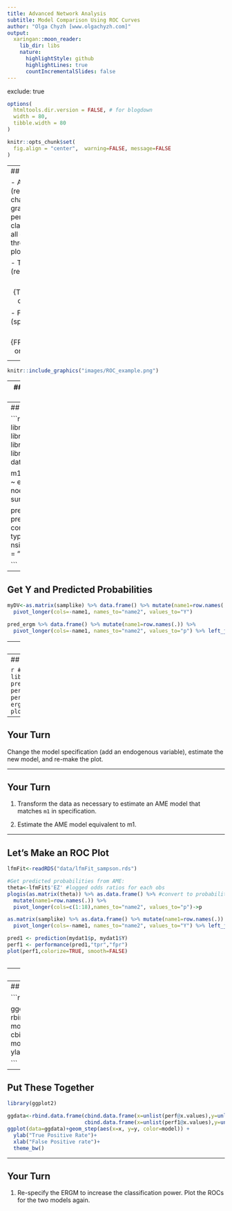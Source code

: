```yaml
---
title: Advanced Network Analysis
subtitle: Model Comparison Using ROC Curves
author: "Olga Chyzh [www.olgachyzh.com]"
output:
  xaringan::moon_reader:
    lib_dir: libs
    nature:
      highlightStyle: github
      highlightLines: true
      countIncrementalSlides: false
---
```


exclude: true

```r
options(
  htmltools.dir.version = FALSE, # for blogdown
  width = 80,
  tibble.width = 80
)

knitr::opts_chunk$set(
  fig.align = "center",  warning=FALSE, message=FALSE
)


```

---
## ROC Curves

- An ROC curve (receiver operating characteristic curve) is a graph showing the performance of a classification model at all classification thresholds. This curve plots two parameters:

    - True Positive Rate (recall or sensitivity): $$TPR=\frac{TP}{TP+FN}=\frac{correct\ ones}{total\ ones}$$
    - False Positive Rate (specificity): $$FPR= \frac{FP}{FP+TN}=\frac{incorrect\ ones}{total\ zeroes}$$

---

```r
knitr::include_graphics("images/ROC_example.png")
```
    
---
## What We Need (Binary DV)

- Our DV (in vector form)

- The predicted probability for each observation based on our model


---
## Example: ERGM

```r
library(tidyverse)
library(magrittr)
library(sna)
library(ergm)
data(sampson)

m1 = ergm(samplike ~ edges + nodematch('group'))
summary(m1)

pred_ergm<-predict(m1,
  conditional = TRUE,
  type = "response",
  nsim = 100,
  output = "matrix"
)


```
---
## Get Y and Predicted Probabilities
```r
myDV<-as.matrix(samplike) %>% data.frame() %>% mutate(name1=row.names(.)) %>% 
  pivot_longer(cols=-name1, names_to="name2", values_to="Y") 

pred_ergm %>% data.frame() %>% mutate(name1=row.names(.)) %>% 
  pivot_longer(cols=-name1, names_to="name2", values_to="p") %>% left_join(myDV, by=c("name1","name2")) ->mydat
```


---
## Make a Plot

```r
#install.packages("ROCR")
library(ROCR)
pred <- prediction(mydat$p, mydat$Y)
perf <- performance(pred,"tpr","fpr")
ergmplot<-plot(perf,colorize=TRUE)
```
---
## Make a Plot

```r
#install.packages("ROCR")
library(ROCR)
pred <- prediction(mydat$p, mydat$Y)
perf <- performance(pred,"tpr","fpr")
ergmplot<-plot(perf,colorize=TRUE)
```


---
## Your Turn

Change the model specification (add an endogenous variable), estimate the new model, and re-make the plot.

---

## Your Turn

1. Transform the data as necessary to estimate an AME model that matches `m1` in specification.

2. Estimate the AME model equivalent to m1. 



---

## Let's Make an ROC Plot
```r
lfmFit<-readRDS("data/lfmFit_sampson.rds")

#Get predicted probabilities from AME:
theta<-lfmFit$'EZ' #logged odds ratios for each obs
plogis(as.matrix(theta)) %>% as.data.frame() %>% #convert to probabilities
  mutate(name1=row.names(.)) %>%
  pivot_longer(cols=c(1:18),names_to="name2", values_to="p")->p

as.matrix(samplike) %>% as.data.frame() %>% mutate(name1=row.names(.)) %>% 
  pivot_longer(cols=-name1, names_to="name2", values_to="Y") %>% left_join(p, by=c("name1","name2"))->mydat1

pred1 <- prediction(mydat1$p, mydat1$Y)
perf1 <- performance(pred1,"tpr","fpr")
plot(perf1,colorize=TRUE, smooth=FALSE)
 
```

---
## Let's Make an ROC Plot
```r
lfmFit<-readRDS("data/lfmFit_sampson.rds")

#Get predicted probabilities from AME:
theta<-lfmFit$'EZ' #logged odds ratios for each obs
plogis(as.matrix(theta)) %>% as.data.frame() %>% #convert to probabilities
  mutate(name1=row.names(.)) %>%
  pivot_longer(cols=c(1:18),names_to="name2", values_to="p")->p

as.matrix(samplike) %>% as.data.frame() %>% mutate(name1=row.names(.)) %>% 
  pivot_longer(cols=-name1, names_to="name2", values_to="Y") %>% left_join(p, by=c("name1","name2"))->mydat1

pred1 <- prediction(mydat1$p, mydat1$Y)
perf1 <- performance(pred1,"tpr","fpr")
plot(perf1,colorize=TRUE)
 
```

---
## Put These Together

```r

library(ggplot2)

ggdata<-rbind.data.frame(cbind.data.frame(x=unlist(perf@x.values),y=unlist(perf@y.values), model="ERGM"),
                         cbind.data.frame(x=unlist(perf1@x.values),y=unlist(perf1@y.values), model="AME"))
ggplot(data=ggdata)+geom_step(aes(x=x, y=y, color=model)) + 
  ylab("True Positive Rate")+
  xlab("False Positive rate")+
  theme_bw() 

```
---
## Put These Together

```r

library(ggplot2)

ggdata<-rbind.data.frame(cbind.data.frame(x=unlist(perf@x.values),y=unlist(perf@y.values), model="ERGM"),
                         cbind.data.frame(x=unlist(perf1@x.values),y=unlist(perf1@y.values), model="AME"))
ggplot(data=ggdata)+geom_step(aes(x=x, y=y, color=model)) + 
  ylab("True Positive Rate")+
  xlab("False Positive rate")+
  theme_bw() 

```
---

## Your Turn

1. Re-specify the ERGM to increase the classification power. Plot the ROCs for the two models again.
